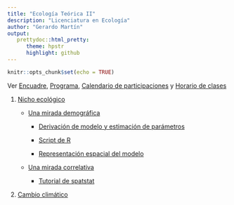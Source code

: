 ```yaml
---
title: "Ecología Teórica II"
description: "Licenciatura en Ecología"
author: "Gerardo Martín"
output:
   prettydoc::html_pretty:
      theme: hpstr
      highlight: github
---
```


```r
knitr::opts_chunk$set(echo = TRUE)
```

Ver [Encuadre](Encuadre.pdf), [Programa](Programa.pdf), [Calendario de participaciones](Calendario-participacion.xlsx) y [Horario de clases](Horario.pdf)
    
1. [Nicho ecológico](Nicho/Introduccion-nichos.pdf)

    - [Una mirada demográfica](Nicho/Caso-demografico.pdf)
    
        - [Derivación de modelo y estimación de parámetros](Modelo-Hev.html)
        
        - [Script de R](Nicho/Modelo-Hev.R)
        
        - [Representación espacial del modelo](Rep-esp-HeV.html)
    
    - [Una mirada correlativa](Nicho/Caso-correlativo.pdf)
    
        - [Tutorial de spatstat](Nicho/Tutorial-spatstat.pdf)
    
2. [Cambio climático](Cambio-climatico/Introduccion-CC.pdf)